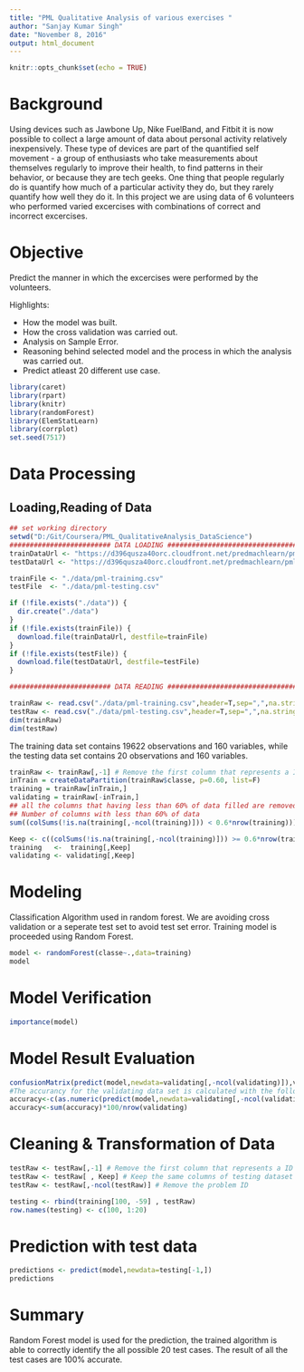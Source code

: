 ```yaml
---
title: "PML Qualitative Analysis of various exercises "
author: "Sanjay Kumar Singh"
date: "November 8, 2016"
output: html_document
---
```


```r
knitr::opts_chunk$set(echo = TRUE)
```


# Background
Using devices such as Jawbone Up, Nike FuelBand, and Fitbit it is now possible to collect a large amount of data about personal activity relatively inexpensively. These type of devices are part of the quantified self movement - a group of enthusiasts who take measurements about themselves regularly to improve their health, to find patterns in their behavior, or because they are tech geeks. One thing that people regularly do is quantify how much of a particular activity they do, but they rarely quantify how well they do it. In this project we are using data of 6 volunteers who performed varied excercises with combinations of correct and incorrect excercises.

# Objective

Predict the manner in which the excercises were performed by the volunteers.

Highlights:

  * How the model was built.
  * How the cross validation was carried out.
  * Analysis on Sample Error.
  * Reasoning behind selected model and the process in which the analysis was carried out.
  * Predict atleast 20 different use case.

```r
library(caret)
library(rpart)
library(knitr)
library(randomForest)
library(ElemStatLearn)
library(corrplot)
set.seed(7517)
```

# Data Processing

## Loading,Reading of Data

```r

## set working directory
setwd("D:/Git/Coursera/PML_QualitativeAnalysis_DataScience")
######################### DATA LOADING ################################################
trainDataUrl <- "https://d396qusza40orc.cloudfront.net/predmachlearn/pml-training.csv"
testDataUrl <- "https://d396qusza40orc.cloudfront.net/predmachlearn/pml-testing.csv"

trainFile <- "./data/pml-training.csv"
testFile  <- "./data/pml-testing.csv"

if (!file.exists("./data")) {
  dir.create("./data")
}
if (!file.exists(trainFile)) {
  download.file(trainDataUrl, destfile=trainFile)
}
if (!file.exists(testFile)) {
  download.file(testDataUrl, destfile=testFile)
}

######################### DATA READING ################################################

trainRaw <- read.csv("./data/pml-training.csv",header=T,sep=",",na.strings=c("NA",""))
testRaw <- read.csv("./data/pml-testing.csv",header=T,sep=",",na.strings=c("NA",""))
dim(trainRaw)
dim(testRaw)
```
The training data set contains 19622 observations and 160 variables, while the testing data set contains 20 observations and 160 variables.

```r
trainRaw <- trainRaw[,-1] # Remove the first column that represents a ID Row
inTrain = createDataPartition(trainRaw$classe, p=0.60, list=F)
training = trainRaw[inTrain,]
validating = trainRaw[-inTrain,]
## all the columns that having less than 60% of data filled are removed.
## Number of columns with less than 60% of data
sum((colSums(!is.na(training[,-ncol(training)])) < 0.6*nrow(training))) 

Keep <- c((colSums(!is.na(training[,-ncol(training)])) >= 0.6*nrow(training)))
training   <-  training[,Keep]
validating <- validating[,Keep]

```


# Modeling

Classification Algorithm used in random forest. We are avoiding cross validation or a seperate test set to avoid test set error. Training model is proceeded using Random Forest.

```r

model <- randomForest(classe~.,data=training)
model
```

# Model Verification

```r
importance(model)
```

# Model Result Evaluation

```r
confusionMatrix(predict(model,newdata=validating[,-ncol(validating)]),validating$classe)
#The accurancy for the validating data set is calculated with the following formula
accuracy<-c(as.numeric(predict(model,newdata=validating[,-ncol(validating)])==validating$classe))
accuracy<-sum(accuracy)*100/nrow(validating)
```

# Cleaning & Transformation of Data
```r
testRaw <- testRaw[,-1] # Remove the first column that represents a ID Row
testRaw <- testRaw[ , Keep] # Keep the same columns of testing dataset
testRaw <- testRaw[,-ncol(testRaw)] # Remove the problem ID

testing <- rbind(training[100, -59] , testRaw)
row.names(testing) <- c(100, 1:20)

```

# Prediction with test data
```r
predictions <- predict(model,newdata=testing[-1,])
predictions
```

# Summary

Random Forest model is used for the prediction, the trained algorithm is able to correctly identify the all possible 20 test cases. The result of all the test cases are 100% accurate.
